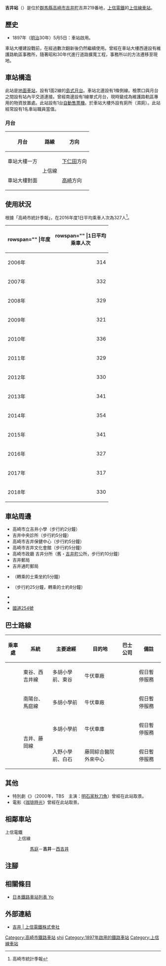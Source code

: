 {{NoteTA|G1=Transport
|T=zh-hans:吉井站 (群马县);zh-hk:吉井站 (群馬縣);zh-tw:吉井車站 (群馬縣);
|1=zh-hans:吉井站;zh-hk:吉井站;zh-tw:吉井車站;
}}
{{Infobox station
|公司色 = red
|站名 = 吉井
|圖片 = Joshin-railway-Yoshii-station-platform.jpg
|圖片說明 = 月台
|日文原名 = 吉井
|平假名 = よしい
|羅馬拼音 = YOSHII
|副站名 = 
|電報略號 = 
|所在地 = {{JPN}}[[群馬縣|群馬縣]][[高崎市|高崎市]][[吉井町_(群馬縣)|吉井町]]吉井219番地
|座標 = {{coord|36|15|21.48|N|138|59|4.57|E|type:railwaystation_region:JP-24|display=inline,title}}
|車站構造 = [[地面車站|地面車站]]
|月台配置 = 1面2線
|啟用年月日 = 1897年（[[明治|明治]]30年）5月5日
|廢站年月日 = 
|乘客人數 = 330
|上下車人次 = 
|統計年度 = 2018
|轉車 = 
|全寬備註 = 
|adjacent = {{Adjacent stations|system=上信電鐵|line=上信線|left=馬庭|right=西吉井|note-left=2.3km|note-mid=距離[[高崎站_(日本)|高崎]]11.7km|note-right=1.7km}}
}}
'''吉井站'''（{{jpn|j=吉井駅|hg=よしいえき|rm=Yoshii eki|f=y}}）是位於[[群馬縣|群馬縣]][[高崎市|高崎市]][[吉井町_(群馬縣)|吉井町]]吉井219番地，[[上信電鐵|上信電鐵]]的[[上信線|上信線]][[鐵路車站|車站]]。

== 歷史 ==
* 1897年（[[明治|明治]]30年）5月5日：車站啟用。

車站大樓建設戰前，在經過數次翻新後仍然繼續使用。曾經在車站大樓西邊設有維護路軌區事務所，隨著昭和30年代進行道路擴寬工程，事務所以{{Translink|ja|曳家}}的方法遷移至現地。

== 車站構造 ==
此站是[[地面車站|地面車站]]，設有1面2線的[[島式月台|島式月台]]。車站北邊設有1條側線。檢票口與月台之間設有站內平交道連接。曾經南邊設有1線單式月台，現時變成為維護路軌區專用的物資放置處。此站設有1台[[自動售票機|自動售票機]]。於車站大樓外設有廁所（濕廁）。此站經常設有1名車站職員當值。
=== 月台 ===
{| rules="rows" class="wikitable"
!月台!!路線!!方向
|-
!車站大樓一方
|rowspan="2"|{{color|red|■}}上信線
|[[下仁田站|下仁田]]方向
|-
!車站大樓對面
|[[高崎站_(日本)|高崎]]方向
|}

== 使用狀況 ==
根據「高崎市統計季報」，在2016年度1日平均乘車人次為327人<ref>高崎市統計季報</ref>。
{| class="wikitable sortable"
|+
|-
! rowspan="" |年度
! rowspan="" |1日平均<br>乘車人次
|-
|2006年
|style="text-align:right;"|314
|-
|2007年
|style="text-align:right;"|332
|-
|2008年
|style="text-align:right;"|329
|-
|2009年
|style="text-align:right;"|321
|-
|2010年
|style="text-align:right;"|336
|-
|2011年
|style="text-align:right;"|329
|-
|2012年
|style="text-align:right;"|330
|-
|2013年
|style="text-align:right;"|341
|-
|2014年
|style="text-align:right;"|354
|-
|2015年
|style="text-align:right;"|341
|-
|2016年
|style="text-align:right;"|327
|-
|2017年
|style="text-align:right;"|317
|-
|2018年
|style="text-align:right;"|330
|}

== 車站周邊 ==
* 高崎市立吉井小學（步行約2分鐘）
* 吉井中央診所（步行約5分鐘）
* 高崎市吉井保健中心（步行約5分鐘）
* 高崎市吉井文化會館（步行約5分鐘）
* 高崎市政廳 吉井分所（舊・[[吉井町_(群馬縣)|吉井町]]公所，步行約10分鐘）
* 吉井郵局
* 吉井通町郵局
* {{Translink|ja|吉井温泉 (群馬県)|吉井溫泉 (群馬縣)|吉井溫泉}}（轉乘的士乘坐約5分鐘）
* {{Translink|ja|多胡碑}}（步行約25分鐘，轉乘的士約8分鐘）
* {{Translink|ja|牛伏山 (群馬県)|牛伏山 (群馬縣)|牛伏山}}
* {{Translink|ja|群馬県道・埼玉県道71号高崎神流秩父線|群馬縣道·埼玉縣道71號高崎神流秩父線|群馬縣道71號高崎神流秩父線}}
* [[國道254號_(日本)|國道254號]]

== 巴士路線 ==
{| class="wikitable"
!乘車處!!系統!!主要途經!!目的地!!巴士公司!!備註
|-
|rowspan="4"| ||東谷、西吉井線||多胡小學前、東谷||牛伏車廠||rowspan="4"|{{Translink|ja|よしいバス|好的巴士}}||假日暫停服務
|-
|南陽台、馬庭線||多胡小學前||牛伏車廠||假日暫停服務
|-
|rowspan="2"|吉井、藤岡線||多胡小學前||牛伏車庫||假日暫停服務
|-
|入野小學前、白石||藤岡綜合醫院外來中心||假日暫停服務
|}

== 其他 == 
* 特別劇《{{lang|ja|真夏のクリスマス　限りある命の恋人に、さんまが贈る最後のクリスマスプレゼント}}》（2000年，TBS　主演：[[明石家秋刀魚|明石家秋刀魚]]）曾經在此站取景。
* 電影《[[珈琲時光|珈琲時光]]》曾經在此站取景。

== 相鄰車站 ==
; 上信電鐵
: 上信線
:: [[馬庭站|馬庭]]－'''吉井'''－[[西吉井站|西吉井]]
== 注腳 ==
{{Reflist}}
== 相關條目 ==
* [[日本鐵路車站列表_Yo|日本鐵路車站列表 Yo]]
== 外部連結 ==
* [https://www.joshin-dentetsu.co.jp/station/21/ 吉井 | 上信電鐵株式會社] {{Wayback|url=https://www.joshin-dentetsu.co.jp/station/21/ |date=20201025201547 }}{{ja icon}}
{{上信線}}
{{DEFAULTSORT:Yoshii}}
[[Category:高崎市鐵路車站|Category:高崎市鐵路車站]]
[[Category:日本鐵路車站_Yo|shii]]
[[Category:1897年啟用的鐵路車站|Category:1897年啟用的鐵路車站]]
[[Category:上信線車站|Category:上信線車站]]